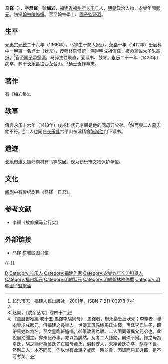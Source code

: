 {{明清人物信息框
| 姓名 = 馬鐸
| 原名 = 馬樂
| 圖片名稱= 
| 圖片大小 = 200px
| 圖片說明 = 
| 最高職務 = 翰林學士國子監祭酒
| 國家 = 大明
| 籍貫 = [[福建|福建]][[福州府|福州府]][[長樂縣|長樂縣]]
| 族裔 = 漢族
| 旗籍 = 
| 字號 = 字彥聲，號梅岩
| 諡號 = 
| 出生日期 = [[至正|至元]]二十六年（1366年）
| 出生地點 = [[福建|福建]][[長樂縣|長樂縣]]
| 逝世日期 = [[永樂|永樂]]二十一年（1423年）
| 逝世地點 = [[福建|福建]][[長樂縣|長樂縣]]
| 墓葬 = 长乐岱西龙台山
| 配偶 =
| 親屬 = 
| 出身 = 
*永樂九年辛卯科舉人
*永樂十年壬辰科一甲第一名進士及第
| 經歷 = 
| 著作 =
}}

'''马铎'''（{{bd|1366年||1423年|catIdx=M马}}），字'''彥聲'''，號'''梅岩'''，[[福建省|福建省]][[福州府|福州府]][[长乐县|长乐县]]人，[[明朝|明朝]]政治人物，永樂年間[[狀元|狀元]]。初授[[翰林院|翰林院]][[修撰|修撰]]。官至翰林學士、[[國子監|國子監]][[祭酒|祭酒]]。

== 生平 ==
[[元惠宗|元惠宗]][[元统_(元朝)|元统]]二十六年（1366年），马铎生于商人家庭。[[永乐_(明朝)|永樂]]十年（1412年）壬辰科中一甲第一名進士（[[状元|状元]]），授翰林院修撰，深得[[明成祖|明成祖]]信任，被命辅佐[[太子|太子]][[朱高炽|朱高炽]]。<ref name="长乐市志">长乐市志，福建人民出版社，2001年，ISBN 7-211-03978-7</ref>官至[[国子监|国子监]][[祭酒|祭酒]]。马铎生性耿直，爱读书、鼓琴。[[永乐_(明朝)|永乐]]二十一年（1423年）病卒，葬于[[长乐县|长乐县]]岱西龙台山。<ref name="长乐市志"/>[[杨士奇|杨士奇]]作墓志。

== 著作 ==
有《梅岩集》。

== 轶事 ==
傳言永乐十六年（1418年）戊戌科状元[[李骐|李骐]]是他的同母异父弟。<ref name="《陔余丛考》卷四十二">赵翼，《陔余丛考》卷四十二</ref>然而與二人墓志銘不符。<ref>《[[萬曆野獲編|萬曆野獲編]]·[[s:萬曆野獲編/卷15|卷十五·馬鐸李騏同母]]》：馬鐸者，舉永樂壬辰狀元；李騏者，舉永樂戊戌狀元，俱福建之長樂人。世傳其母先嫁馬氏生鐸，再嫁李氏生子，即帶馬姓以為名，至文皇臨軒臚唱，御筆改馬為騏。二人固同母異父兄弟也。此說自幼聞之，弇州記奇事，亦以為誠然。及考二人誌銘，則殊不爾。鐸之母為卓氏，騏之嫡母為葉氏先亡繼母黃氏，俱封安人，未幾黃氏亦卒，騏尋下世。然則二人，本不同母，何以世有此說？或因一時並貴，因諱而易其姓耶，是不可考矣。</ref>二人也同在[[长乐县|长乐县]]六平山东溪精舍[[陈洵仁|陈洵仁]]门下读书。

== 遗迹 ==
[[长乐市|长乐市]][[潭头镇|潭头镇]]岭南村有马铎故居。现为长乐市文物保护单位。

== 文化 ==
[[闽剧|闽剧]]中有传统剧目《马铎一日君》。

== 参考文献 ==
{{Reflist}}
*李骐《故修撰马公行实》

== 外部链接 ==
* [http://www.bjdclib.com/subdb/exam/examperson/200908/t20090818_22002.html 马铎] {{Wayback|url=http://www.bjdclib.com/subdb/exam/examperson/200908/t20090818_22002.html |date=20171008231218 }} 东城区图书馆

{{-}}
{{永樂十年壬辰科殿試金榜}}
{{福建状元}}

{{Authority control}}
{{DEFAULTSORT:Ma馬}}
[[Category:马姓|D]]
[[Category:长乐人|Category:长乐人]]
[[Category:福建作家|Category:福建作家]]
[[Category:永樂九年辛卯科舉人|Category:永樂九年辛卯科舉人]]
[[Category:福州状元|Category:福州状元]]
[[Category:明朝狀元|Category:明朝狀元]]
[[Category:明朝翰林院修撰|Category:明朝翰林院修撰]]
[[Category:明朝國子監祭酒|Category:明朝國子監祭酒]]